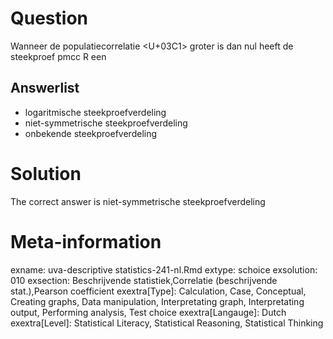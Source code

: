 Question
========

Wanneer de populatiecorrelatie <U+03C1> groter is dan nul heeft de steekproef pmcc R een 

Answerlist
----------
* logaritmische steekproefverdeling
* niet-symmetrische steekproefverdeling
* onbekende steekproefverdeling

Solution
========

The correct answer is  niet-symmetrische steekproefverdeling 

Meta-information
================
exname: uva-descriptive statistics-241-nl.Rmd 
extype: schoice 
exsolution: 010 
exsection: Beschrijvende statistiek,Correlatie (beschrijvende stat.),Pearson coefficient 
exextra[Type]: Calculation, Case, Conceptual, Creating graphs, Data manipulation, Interpretating graph, Interpretating output, Performing analysis, Test choice 
exextra[Langauge]: Dutch 
exextra[Level]: Statistical Literacy, Statistical Reasoning, Statistical Thinking 
